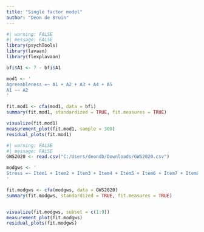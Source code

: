 ```yaml
---
title: "Single factor model"
author: "Deon de Bruin"
---
```


```r
#| warning: FALSE
#| message: FALSE
library(psychTools)
library(lavaan)
library(flexplavaan)

bfi$A1 <- 7 - bfi$A1

mod1 <- '
Agreeableness =~ A1 + A2 + A3 + A4 + A5
A1 ~~ A2
'

fit.mod1 <- cfa(mod1, data = bfi)
summary(fit.mod1, standardized = TRUE, fit.measures = TRUE)

visualize(fit.mod1)
measurement_plot(fit.mod1, sample = 300)
residual_plots(fit.mod1)
```

```r
#| warning: FALSE
#| message: FALSE
GWS2020 <- read.csv("C:/Users/deondb/Downloads/GWS2020.csv")

modgws <- '
Stress =~ Item1 + Item2 + Item3 + Item4 + Item5 + Item6 + Item7 + Item8 + Item9
'

fit.modgws <- cfa(modgws, data = GWS2020)
summary(fit.modgws, standardized = TRUE, fit.measures = TRUE)


visualize(fit.modgws, subset = c(1:9))
measurement_plot(fit.modgws)
residual_plots(fit.modgws)
```
